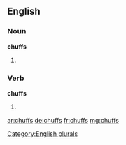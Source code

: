 ==English==

===Noun===
'''chuffs'''

# {{plural of|chuff}}

===Verb===
'''chuffs'''

# {{en-third-person singular of|chuff}}

[[Category:English plurals]]

[[ar:chuffs]]
[[de:chuffs]]
[[fr:chuffs]]
[[mg:chuffs]]